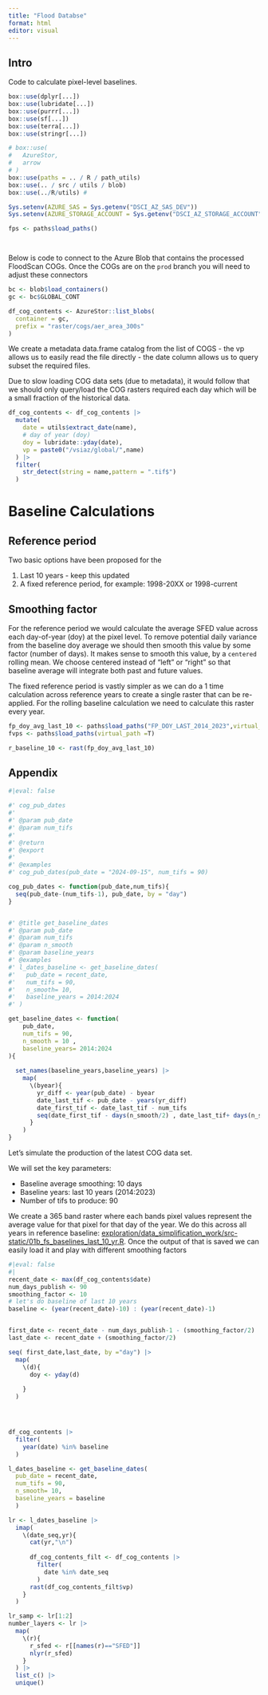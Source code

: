 ```yaml
---
title: "Flood Databse"
format: html
editor: visual
---
```


## Intro

Code to calculate pixel-level baselines.
```r
box::use(dplyr[...])
box::use(lubridate[...])
box::use(purrr[...])
box::use(sf[...])
box::use(terra[...])
box::use(stringr[...])

# box::use(
#   AzureStor,
#   arrow
# )
box::use(paths = .. / R / path_utils)
box::use(.. / src / utils / blob)
box::use(../R/utils) #

Sys.setenv(AZURE_SAS = Sys.getenv("DSCI_AZ_SAS_DEV"))
Sys.setenv(AZURE_STORAGE_ACCOUNT = Sys.getenv("DSCI_AZ_STORAGE_ACCOUNT"))

fps <- paths$load_paths()




```

Below is code to connect to the Azure Blob that contains the processed FloodScan COGs. Once the COGs are on the `prod` branch you will need to adjust these connectors
```r
bc <- blob$load_containers()
gc <- bc$GLOBAL_CONT

df_cog_contents <- AzureStor::list_blobs(
  container = gc,
  prefix = "raster/cogs/aer_area_300s"
)
```

We create a metadata data.frame catalog from the list of COGS
- the vp allows us to easily read the file directly
- the date column allows us to query subset the required files.


Due to slow loading COG data sets (due to metadata), it would follow that we should only query/load the COG rasters required each day which will be a small fraction of the historical data.
```r
df_cog_contents <- df_cog_contents |>
  mutate(
    date = utils$extract_date(name),
    # day of year (doy)
    doy = lubridate::yday(date),
    vp = paste0("/vsiaz/global/",name)
  ) |>
  filter(
    str_detect(string = name,pattern = ".tif$")
  )
```

# Baseline Calculations

## Reference period

Two basic options have been proposed for the 

1. Last 10 years - keep this updated
2. A fixed reference period, for example: 1998-20XX or 1998-current

## Smoothing factor

For the reference period we would calculate the average SFED value across each day-of-year (doy) at the pixel level. To remove potential daily variance from the baseline doy average we should then smooth this value by some factor (number of  days). It makes sense to smooth this value, by a `centered` rolling mean. We choose centered instead of "left" or "right" so that baseline average will integrate both past and future values.


The fixed reference period is vastly simpler as we can do a 1 time calculation across reference years to create a single raster that can be re-applied. For the rolling baseline calculation we need to calculate this raster every year.

```r

fp_doy_avg_last_10 <- paths$load_paths("FP_DOY_LAST_2014_2023",virtual_path =T)
fvps <- paths$load_paths(virtual_path =T)

r_baseline_10 <- rast(fp_doy_avg_last_10)

```


## Appendix
```r

#|eval: false

#' cog_pub_dates
#'
#' @param pub_date 
#' @param num_tifs 
#'
#' @return
#' @export
#'
#' @examples
#' cog_pub_dates(pub_date = "2024-09-15", num_tifs = 90)

cog_pub_dates <- function(pub_date,num_tifs){
  seq(pub_date-(num_tifs-1), pub_date, by = "day")
}


#' @title get_baseline_dates
#' @param pub_date 
#' @param num_tifs 
#' @param n_smooth 
#' @param baseline_years 
#' @examples
#' l_dates_baseline <- get_baseline_dates(
#'   pub_date = recent_date,
#'   num_tifs = 90,
#'   n_smooth= 10,
#'   baseline_years = 2014:2024
#' )

get_baseline_dates <- function(
    pub_date, 
    num_tifs = 90,
    n_smooth = 10 ,
    baseline_years= 2014:2024
){
  
  set_names(baseline_years,baseline_years) |> 
    map(
      \(byear){
        yr_diff <- year(pub_date) - byear
        date_last_tif <- pub_date - years(yr_diff)
        date_first_tif <- date_last_tif - num_tifs
        seq(date_first_tif - days(n_smooth/2) , date_last_tif+ days(n_smooth/2), by ="day")
      }
    )
}
```

Let's simulate the production of the latest COG data set.

We will set the key parameters:

- Baseline average smoothing: 10 days
- Baseline years: last 10 years (2014:2023)
- Number of tifs to produce: 90

We create a 365 band raster where each bands pixel values represent the average value for that pixel for that day of the year. We do this across all years in reference baseline: [exploration/data_simplification_work/src-static/01b_fs_baselines_last_10_yr.R](https://github.com/OCHA-DAP/ds-floodscan-ingest/blob/hdx-rp-baseline/exploration/data_simplification_work/src-static/01b_fs_baselines_last_10_yr.R). Once the output of that is saved we can easily load it and play with different smoothing factors

```r
#|eval: false
#|
recent_date <- max(df_cog_contents$date)
num_days_publish <- 90
smoothing_factor <- 10
# let's do baseline of last 10 years
baseline <- (year(recent_date)-10) : (year(recent_date)-1)


first_date <- recent_date - num_days_publish-1 - (smoothing_factor/2)
last_date <- recent_date + (smoothing_factor/2)

seq( first_date,last_date, by ="day") |> 
  map(
    \(d){
      doy <- yday(d)
      
    }
  )




df_cog_contents |> 
  filter(
    year(date) %in% baseline
  )

l_dates_baseline <- get_baseline_dates(
  pub_date = recent_date,
  num_tifs = 90,
  n_smooth= 10,
  baseline_years = baseline
  )

lr <- l_dates_baseline |> 
  imap(
    \(date_seq,yr){
      cat(yr,"\n")
    
      df_cog_contents_filt <- df_cog_contents |>
        filter(
          date %in% date_seq
        )
      rast(df_cog_contents_filt$vp)
    }
  )

lr_samp <- lr[1:2]
number_layers <- lr |> 
  map(
    \(r){
      r_sfed <- r[[names(r)=="SFED"]]
      nlyr(r_sfed)
    }
  ) |> 
  list_c() |> 
  unique()

```
